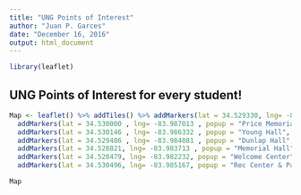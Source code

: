 ```yaml
---
title: "UNG Points of Interest"
author: "Juan P. Garces"
date: "December 16, 2016"
output: html_document
---
```


```r
library(leaflet)
```

## UNG Points of Interest for every student!

```r
Map <- leaflet() %>% addTiles() %>% addMarkers(lat = 34.529330, lng= -83.987524, popup = "Rogers Hall", markerClusterOptions(showCoverageOnHover = TRUE, zoomToBoundsOnClick = TRUE,      spiderfyOnMaxZoom = TRUE)) %>% addMarkers(lat = 34.529714 , lng= -83.987506 , popup = "HansFord Hall", markerClusterOptions(showCoverageOnHover = TRUE, zoomToBoundsOnClick = TRUE,      spiderfyOnMaxZoom = TRUE)) %>%
  addMarkers(lat = 34.530000 , lng= -83.987013 , popup = "Price Memorial Hall", markerClusterOptions(showCoverageOnHover = TRUE, zoomToBoundsOnClick = TRUE,      spiderfyOnMaxZoom = TRUE)) %>% addMarkers(lat = 34.529441, lng= -83.986712 , popup = " Nix Fine Arts Center", markerClusterOptions(showCoverageOnHover = TRUE, zoomToBoundsOnClick = TRUE,      spiderfyOnMaxZoom = TRUE)) %>% addMarkers(lat = 34.529531 , lng= -83.985875, popup = "Barnes Hall", markerClusterOptions(showCoverageOnHover = TRUE, zoomToBoundsOnClick = TRUE,      spiderfyOnMaxZoom = TRUE)) %>% 
  addMarkers(lat = 34.530146 , lng= -83.986332 , popup = "Young Hall", markerClusterOptions(showCoverageOnHover = TRUE, zoomToBoundsOnClick = TRUE,      spiderfyOnMaxZoom = TRUE)) %>% addMarkers(lat = 34.530181 , lng= -83.985748 , popup = "Hoag Student Center", markerClusterOptions(showCoverageOnHover = TRUE, zoomToBoundsOnClick = TRUE,      spiderfyOnMaxZoom = TRUE)) %>% addMarkers(lat = 34.530007 , lng= -83.984761, popup = "Stewart Center", markerClusterOptions(showCoverageOnHover = TRUE, zoomToBoundsOnClick = TRUE,      spiderfyOnMaxZoom = TRUE)) %>% 
  addMarkers(lat = 34.529486 , lng= -83.984881 , popup = "Dunlap Hall", markerClusterOptions(showCoverageOnHover = TRUE, zoomToBoundsOnClick = TRUE,      spiderfyOnMaxZoom = TRUE)) %>% addMarkers(lat = 34.529521 , lng= -83.984207, popup = "Newton Oakes Center", markerClusterOptions(showCoverageOnHover = TRUE, zoomToBoundsOnClick = TRUE,      spiderfyOnMaxZoom = TRUE)) %>% 
  addMarkers(lat = 34.528821, lng= -83.983713 , popup = "Memorial Hall", markerClusterOptions(showCoverageOnHover = TRUE, zoomToBoundsOnClick = TRUE,      spiderfyOnMaxZoom = TRUE)) %>% addMarkers(lat = 34.528890, lng= -83.990483, popup = "Health & Natural Science", markerClusterOptions(showCoverageOnHover = TRUE, zoomToBoundsOnClick = TRUE,      spiderfyOnMaxZoom = TRUE)) %>% addMarkers(lat = 34.528900, lng=-83.983533 , popup = "Memorial Hall", markerClusterOptions(showCoverageOnHover = TRUE, zoomToBoundsOnClick = TRUE,      spiderfyOnMaxZoom = TRUE)) %>% 
  addMarkers(lat = 34.528479, lng= -83.982232, popup = "Welcome Center", markerClusterOptions(showCoverageOnHover = TRUE, zoomToBoundsOnClick = TRUE,      spiderfyOnMaxZoom = TRUE))%>% addMarkers(lat = 34.527374 , lng= -83.982587, popup = "Library & Technology Center", markerClusterOptions(showCoverageOnHover = TRUE, zoomToBoundsOnClick = TRUE,      spiderfyOnMaxZoom = TRUE)) %>% addMarkers(lat = 34.528138, lng= -83.981383, popup = "Military Leadership Center" , markerClusterOptions(showCoverageOnHover = TRUE, zoomToBoundsOnClick = TRUE,      spiderfyOnMaxZoom = TRUE)) %>% 
  addMarkers(lat = 34.530496, lng= -83.985167, popup = "Rec Center & Parking Deck", markerClusterOptions(showCoverageOnHover = TRUE, zoomToBoundsOnClick = TRUE,      spiderfyOnMaxZoom = TRUE))

Map
```




